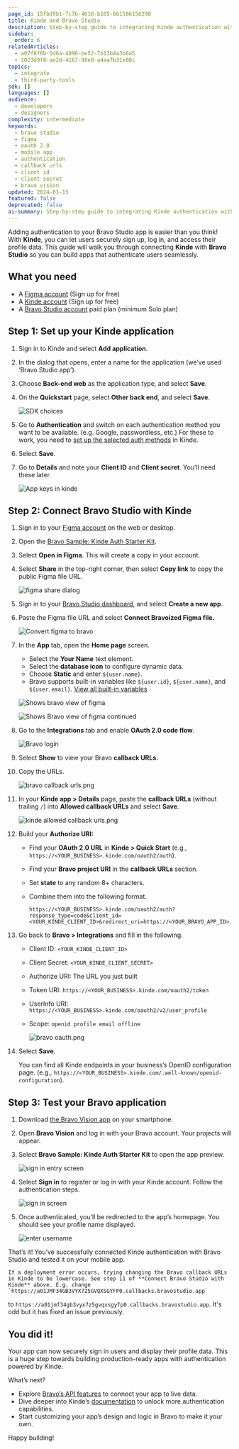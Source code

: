 ```yaml
---
page_id: 15fbd9b1-7c7b-4616-b105-661586156298
title: Kinde and Bravo Studio
description: Step-by-step guide to integrating Kinde authentication with Bravo Studio for mobile app development including OAuth 2.0 setup and Figma integration
sidebar:
  order: 6
relatedArticles:
  - a07f8f6b-5d6a-4096-be52-7b13b4a3b0a5
  - 1023d9f8-ae2d-4167-98e0-a4aa7b31e80c
topics:
  - integrate
  - third-party-tools
sdk: []
languages: []
audience:
  - developers
  - designers
complexity: intermediate
keywords:
  - bravo studio
  - figma
  - oauth 2.0
  - mobile app
  - authentication
  - callback urls
  - client id
  - client secret
  - bravo vision
updated: 2024-01-15
featured: false
deprecated: false
ai-summary: Step-by-step guide to integrating Kinde authentication with Bravo Studio for mobile app development including OAuth 2.0 setup and Figma integration.
---
```


Adding authentication to your Bravo Studio app is easier than you think! With **Kinde**, you can let users securely sign up, log in, and access their profile data. This guide will walk you through connecting **Kinde** with **Bravo Studio** so you can build apps that authenticate users seamlessly.

## What you need

- A [Figma account](http://figma.com/) (Sign up for free)
- A [Kinde account](https://kinde.com/) (Sign up for free)
- A [Bravo Studio account](https://www.bravostudio.app/) paid plan (minimum Solo plan)

## Step 1: Set up your Kinde application

1. Sign in to Kinde and select **Add application**.
2. In the dialog that opens, enter a name for the application (we’ve used ‘Bravo Studio app’).
3. Choose **Back-end web** as the application type, and select **Save**.
4. On the **Quickstart** page, select **Other back end**, and select **Save**. 
    
    ![SDK choices](https://imagedelivery.net/skPPZTHzSlcslvHjesZQcQ/a5d21fe1-266e-4dc7-e311-54e787757400/public)
    
5. Go to **Authentication** and switch on each authentication method you want to be available. (e.g. Google, passwordless, etc.) For these to work, you need to [set up the selected auth methods](https://docs.kinde.com/authenticate/about-auth/authentication-methods/) in Kinde. 
6. Select **Save**. 
7. Go to **Details** and note your **Client ID** and **Client secret**. You’ll need these later.
    
    ![App keys in kinde](https://imagedelivery.net/skPPZTHzSlcslvHjesZQcQ/d7cd88fb-2724-415a-d31f-c9f100ab4600/public)
    

## Step 2: Connect Bravo Studio with Kinde

1. Sign in to your [Figma account](http://figma.com/) on the web or desktop.
2. Open the [Bravo Sample: Kinde Auth Starter Kit](https://www.figma.com/community/file/1470830408542459372).
3. Select **Open in Figma**. This will create a copy in your account.
4. Select **Share** in the top-right corner, then select **Copy link** to copy the public Figma file URL.
        
    ![figma share dialog](https://imagedelivery.net/skPPZTHzSlcslvHjesZQcQ/fd4a0c30-8d72-496c-ef2b-ca1aa2be4600/public)
    
5. Sign in to your [Bravo Studio dashboard](https://projects.bravostudio.app/apps), and select **Create a new app**.
6. Paste the Figma file URL and select **Connect Bravoized Figma file.**
    
    ![Convert figma to bravo](https://imagedelivery.net/skPPZTHzSlcslvHjesZQcQ/0abac93d-0f34-48f8-85a5-cc4a545b7100/public)
    
7. In the **App** tab, open the **Home page** screen.
    - Select the **Your Name** text element.
    - Select the **database icon** to configure dynamic data.
    - Choose **Static** and enter `${user.name}`.
    - Bravo supports built-in variables like `${user.id}`, `${user.name}`, and `${user.email}`. [View all built-in variables](https://docs.bravostudio.app/connect-api/request-url-variables/built-in-variables)
    
    ![Shows bravo view of figma](https://imagedelivery.net/skPPZTHzSlcslvHjesZQcQ/36ffe4dc-3e3c-4b2c-ed40-946f4319b900/public)
    
    ![Shows Bravo view of figma continued](https://imagedelivery.net/skPPZTHzSlcslvHjesZQcQ/8de14b7f-ac7b-474c-e6d5-0aae8422cd00/public)
    
8. Go to the **Integrations** tab and enable **OAuth 2.0 code flow**.
    
    ![Bravo login](https://imagedelivery.net/skPPZTHzSlcslvHjesZQcQ/36a186ab-047f-40a9-89eb-b3becfcbc100/public)
    
9. Select **Show** to view your Bravo **callback URLs.** 
10. Copy the URLs.
    
    ![bravo callback urls.png](https://imagedelivery.net/skPPZTHzSlcslvHjesZQcQ/d0228081-a535-47cd-a9e3-a04fd0d41000/public)
    
11. In your **Kinde app > Details** page, paste the **callback URLs** (without trailing `/`) into **Allowed callback URLs** and select **Save**.
    
    ![kinde allowed callback urls.png](https://imagedelivery.net/skPPZTHzSlcslvHjesZQcQ/8760257c-92ed-4f71-91c6-4c26f9b90000/public)
    
12. Build your **Authorize URI:**
    - Find your **OAuth 2.0 URL** in **Kinde > Quick Start** (e.g., `https://<YOUR_BUSINESS>.kinde.com/oauth2/auth`).
    - Find your **Bravo project URI** in the **callback URLs** section.
    - Set **state** to any random 8+ characters.
    - Combine them into the following format.
        
        ```
        https://<YOUR_BUSINESS>.kinde.com/oauth2/auth?response_type=code&client_id=<YOUR_KINDE_CLIENT_ID>&redirect_uri=https://<YOUR_BRAVO_APP_ID>.callbacks.bravostudio.app&scope=openid+profile+email+offline&state=abcxyz123
        ```
        
13. Go back to **Bravo > Integrations** and fill in the following.
    - Client ID: `<YOUR_KINDE_CLIENT_ID>`
    - Client Secret: `<YOUR_KINDE_CLIENT_SECRET>`
    - Authorize URI: The URL you just built
    - Token URI: `https://<YOUR_BUSINESS>.kinde.com/oauth2/token`
    - UserInfo URI: `https://<YOUR_BUSINESS>.kinde.com/oauth2/v2/user_profile`
    - Scope: `openid profile email offline`
        
        ![bravo oauth.png](https://imagedelivery.net/skPPZTHzSlcslvHjesZQcQ/3998a039-7bb0-4dda-424e-f92350323b00/public)
        
14. Select **Save**.
    
    You can find all Kinde endpoints in your business’s OpenID configuration page. (e.g., `https://<YOUR_BUSINESS>.kinde.com/.well-known/openid-configuration`).

## Step 3: Test your Bravo application

1. Download [the Bravo Vision app](https://www.bravostudio.app/download-bravo-vision) on your smartphone.
2. Open **Bravo Vision** and log in with your Bravo account. Your projects will appear.
3. Select **Bravo Sample: Kinde Auth Starter Kit** to open the app preview.
    
    ![sign in entry screen](https://imagedelivery.net/skPPZTHzSlcslvHjesZQcQ/4491108e-d668-45fb-fada-b02760681e00/public)
    
4. Select **Sign in** to register or log in with your Kinde account. Follow the authentication steps.
    
    ![sign in screen](https://imagedelivery.net/skPPZTHzSlcslvHjesZQcQ/e7beda48-18dd-4fa0-18fb-3516804f8d00/public)
    
5. Once authenticated, you’ll be redirected to the app’s homepage. You should see your profile name displayed.
    
    ![enter username](https://imagedelivery.net/skPPZTHzSlcslvHjesZQcQ/8fe71e60-19a5-4a8d-4560-33ac6d0af900/public)
    
That’s it! You’ve successfully connected Kinde authentication with Bravo Studio and tested it on your mobile app.

<Aside title="Troubleshooting">

    If a deployment error occurs, trying changing the Bravo callback URLs in Kinde to be lowercase. See step 11 of **Connect Bravo Studio with Kinde** above. E.g. change `https://a01JMF34GB3VYX7Z5GVQXSGYFP0.callbacks.bravostudio.app`
to `https://a01jmf34gb3vyx7z5gvqxsgyfp0.callbacks.bravostudio.app`. It's odd but it has fixed an issue previously.

</Aside>

## You did it!

Your app can now securely sign in users and display their profile data. This is a huge step towards building production-ready apps with authentication powered by Kinde.

What’s next?

- Explore [Bravo’s API features](https://docs.bravostudio.app/connect-api) to connect your app to live data.
- Dive deeper into Kinde’s [documentation](https://docs.kinde.com/) to unlock more authentication capabilities.
- Start customizing your app’s design and logic in Bravo to make it your own.

Happy building!
